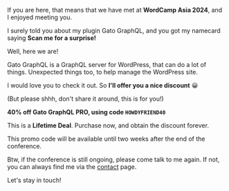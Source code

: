 If you are here, that means that we have met at **WordCamp Asia 2024**, and I enjoyed meeting you.

I surely told you about my plugin Gato GraphQL, and you got my namecard saying **Scan me for a surprise!**

Well, here we are!

Gato GraphQL is a GraphQL server for WordPress, that can do a lot of things. Unexpected things too, to help manage the WordPress site.

I would love you to check it out. So **I'll offer you a nice discount** 😀

(But please shhh, don't share it around, this is for you!)

<Banner type='success'>

**40% off Gato GraphQL PRO, using code `HOWDYFRIEND40`**

This is a **Lifetime Deal**. Purchase now, and obtain the discount forever.

</Banner>

This promo code will be available until two weeks after the end of the conference.

Btw, if the conference is still ongoing, please come talk to me again. If not, you can always find me via the <a className="text-purple-500 font-medium hover:underline" href="/contact">contact</a> page.

Let's stay in touch!
